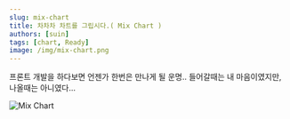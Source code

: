 ```yaml
---
slug: mix-chart
title: 차차차 차트를 그립시다.( Mix Chart )
authors: [suin]
tags: [chart, Ready]
image: /img/mix-chart.png
---
```


프론트 개발을 하다보면 언젠가 한번은 만나게 될 운명.. 들어갈때는 내 마음이였지만, 나올때는 아니였다...

<!--truncate-->

![Mix Chart](/img/mix-chart.png)
